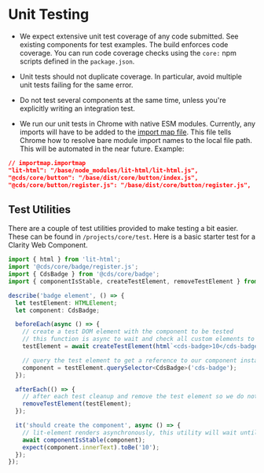 
<Meta title="Internal Documentation/Unit Testing" />

# Unit Testing

- We expect extensive unit test coverage of any code submitted. See existing
  components for test examples. The build enforces code coverage. You can
  run code coverage checks using the `core:` npm scripts defined in the
  `package.json`.

- Unit tests should not duplicate coverage. In particular, avoid multiple unit
  tests failing for the same error.

- Do not test several components at the same time, unless you're explicitly
  writing an integration test.

- We run our unit tests in Chrome with native ESM modules. Currently, any
  imports will have to be added to the [import map file](https://github.com/vmware/clarity/blob/master/packages/core/import-map.importmap).
  This file tells Chrome how to resolve bare module import names to the local
  file path. This will be automated in the near future. Example:

```json
// importmap.importmap
"lit-html": "/base/node_modules/lit-html/lit-html.js",
"@cds/core/button": "/base/dist/core/button/index.js",
"@cds/core/button/register.js": "/base/dist/core/button/register.js",
```

## Test Utilities

There are a couple of test utilities provided to make testing a bit easier. These can be found in `/projects/core/test`.
Here is a basic starter test for a Clarity Web Component.

```typescript
import { html } from 'lit-html';
import '@cds/core/badge/register.js';
import { CdsBadge } from '@cds/core/badge';
import { componentIsStable, createTestElement, removeTestElement } from '@cds/core/test';

describe('badge element', () => {
  let testElement: HTMLElement;
  let component: CdsBadge;

  beforeEach(async () => {
    // create a test DOM element with the component to be tested
    // this function is async to wait and check all custom elements to have been registered
    testElement = await createTestElement(html`<cds-badge>10</cds-badge>`);

    // query the test element to get a reference to our component instance
    component = testElement.querySelector<CdsBadge>('cds-badge');
  });

  afterEach(() => {
    // after each test cleanup and remove the test element so we do not pollute the DOM
    removeTestElement(testElement);
  });

  it('should create the component', async () => {
    // lit-element renders asynchronously, this utility will wait until all rendering has completed before continuing
    await componentIsStable(component);
    expect(component.innerText).toBe('10');
  });
});
```
